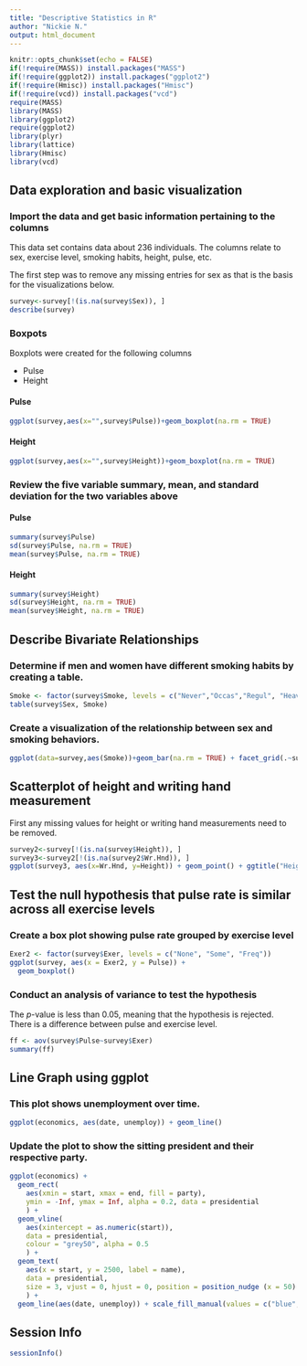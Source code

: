 ---
title: "Descriptive Statistics in R"
author: "Nickie N."
output: html_document
---

```{r setup, echo=FALSE}
knitr::opts_chunk$set(echo = FALSE)
if(!require(MASS)) install.packages("MASS")
if(!require(ggplot2)) install.packages("ggplot2")
if(!require(Hmisc)) install.packages("Hmisc")
if(!require(vcd)) install.packages("vcd")
require(MASS)
library(MASS)
library(ggplot2)
require(ggplot2)
library(plyr)
library(lattice)
library(Hmisc)
library(vcd)
```

## Data exploration and basic visualization

### Import the data and get basic information pertaining to the columns

This data set contains data about 236 individuals. The columns relate to sex, exercise level, smoking habits, height, pulse, etc.

The first step was to remove any missing entries for sex as that is the basis for the visualizations below. 

```{r}
survey<-survey[!(is.na(survey$Sex)), ]
describe(survey)
```


### Boxpots
Boxplots were created for the following columns

* Pulse 
* Height  

#### Pulse

```{r}
ggplot(survey,aes(x="",survey$Pulse))+geom_boxplot(na.rm = TRUE)
```

#### Height

```{r}
ggplot(survey,aes(x="",survey$Height))+geom_boxplot(na.rm = TRUE)
```

### Review the five variable summary, mean, and standard deviation for the two variables above

#### Pulse

```{r}
summary(survey$Pulse)
sd(survey$Pulse, na.rm = TRUE)
mean(survey$Pulse, na.rm = TRUE)
```

#### Height

```{r}
summary(survey$Height)
sd(survey$Height, na.rm = TRUE)
mean(survey$Height, na.rm = TRUE)
```

## Describe Bivariate Relationships

### Determine if men and women have different smoking habits by creating a table.

```{r}
Smoke <- factor(survey$Smoke, levels = c("Never","Occas","Regul", "Heavy"))
table(survey$Sex, Smoke)

```

### Create a visualization of the relationship between sex and smoking behaviors.

```{r}
ggplot(data=survey,aes(Smoke))+geom_bar(na.rm = TRUE) + facet_grid(.~survey$Sex)

```

## Scatterplot of height and writing hand measurement

First any missing values for height or writing hand measurements need to be removed. 

```{r}
survey2<-survey[!(is.na(survey$Height)), ]
survey3<-survey2[!(is.na(survey2$Wr.Hnd)), ]
ggplot(survey3, aes(x=Wr.Hnd, y=Height)) + geom_point() + ggtitle("Height v Writing Hand Size") + xlab("Writing Hand Size (cm.)") + ylab("Height (cm.)") + theme(plot.title = element_text(hjust = 0.5))
```

## Test the null hypothesis that pulse rate is similar across all exercise levels

### Create a box plot showing pulse rate grouped by exercise level 

```{r}
Exer2 <- factor(survey$Exer, levels = c("None", "Some", "Freq"))
ggplot(survey, aes(x = Exer2, y = Pulse)) +
  geom_boxplot()
```

### Conduct an analysis of variance to test the hypothesis

The *p*-value is less than 0.05, meaning that the hypothesis is rejected. There is a difference between pulse and exercise level. 

```{r}
ff <- aov(survey$Pulse~survey$Exer)
summary(ff)
```

## Line Graph using ggplot

### This plot shows unemployment over time. 

```{r}
ggplot(economics, aes(date, unemploy)) + geom_line()
```

### Update the plot to show the sitting president and their respective party.

```{r}
ggplot(economics) +
  geom_rect(
    aes(xmin = start, xmax = end, fill = party),
    ymin = -Inf, ymax = Inf, alpha = 0.2, data = presidential
    ) +
  geom_vline(
    aes(xintercept = as.numeric(start)),
    data = presidential,
    colour = "grey50", alpha = 0.5
    ) +
  geom_text(
    aes(x = start, y = 2500, label = name),
    data = presidential,
    size = 3, vjust = 0, hjust = 0, position = position_nudge (x = 50)
    ) +
  geom_line(aes(date, unemploy)) + scale_fill_manual(values = c("blue", "red")) 
```

## Session Info

```{r}
sessionInfo()
```
